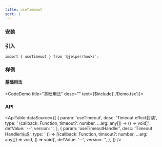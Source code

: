 ```yaml
---
title: useTimeout
sort: 1
---
```



### 安装

<ImportTabs name="@jelper/hooks" />

### 引入

``` tsx
import { useTimeout } from '@jelper/hooks';
```

### 样例

#### 基础用法
<CodeDemo title="基础用法" desc="" text={$include('./Demo.tsx')}><Demo /></CodeDemo>

### API

<ApiTable
  dataSource={[
    {
      param: 'useTimeout',
      desc: 'Timeout effect封装',
      type: ' (callback: Function, timeout?: number, ...arg: any[]) => () => void]',
      defValue: '--',
      version: '',
    },
    {
      param: 'useTimeoutHandler',
      desc: 'Timeout Handler生成',
      type: ' () => [(callback: Function, timeout?: number, ...arg: any[]) => void, () => void]',
      defValue: '--',
      version: '',
    },
  ]}
/>